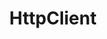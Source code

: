 ---
id: "q_angular_med_010"
questionType: "MULTIPLE_CHOICE"
title: "HttpClient"
description: "Which Angular module must be imported to use HttpClient?"
difficulty: "MEDIUM"
category: "Angular"
options:
  - "HttpModule"
  - "HttpClientModule"
  - "FormsModule"
  - "CommonModule"
correctAnswer: 1
---